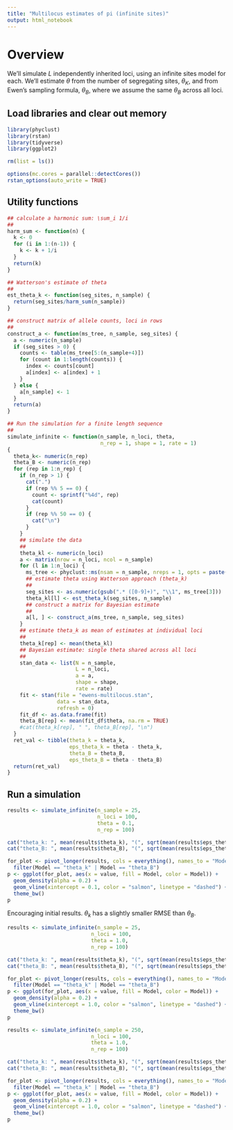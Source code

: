 ```yaml
---
title: "Multilocus estimates of pi (infinite sites)"
output: html_notebook
---
```


# Overview

We'll simulate $L$ independently inherited loci, using an infinite sites model for each. We'll estimate $\theta$ from the number of segregating sites, $\theta_K$, and from Ewen's sampling formula, $\theta_B$, where we assume the same $\theta_B$ across all loci.

## Load libraries and clear out memory

```r
library(phyclust)
library(rstan)
library(tidyverse)
library(ggplot2)

rm(list = ls())

options(mc.cores = parallel::detectCores())
rstan_options(auto_write = TRUE)
```

## Utility functions

```r
## calculate a harmonic sum: \sum_i 1/i
##
harm_sum <- function(n) {
  k <- 0
  for (i in 1:(n-1)) {
    k <- k + 1/i
  }
  return(k)
}

## Watterson's estimate of theta
##
est_theta_k <- function(seg_sites, n_sample) {
  return(seg_sites/harm_sum(n_sample))
}

## construct matrix of allele counts, loci in rows
##
construct_a <- function(ms_tree, n_sample, seg_sites) {
  a <- numeric(n_sample)
  if (seg_sites > 0) {
    counts <- table(ms_tree[5:(n_sample+4)])
    for (count in 1:length(counts)) {
      index <- counts[count]
      a[index] <- a[index] + 1
    }
  } else {
    a[n_sample] <- 1
  }
  return(a)
}

## Run the simulation for a finite length sequence
##
simulate_infinite <- function(n_sample, n_loci, theta, 
                              n_rep = 1, shape = 1, rate = 1) 
{
  theta_k<- numeric(n_rep)
  theta_B <- numeric(n_rep)
  for (rep in 1:n_rep) {
    if (n_rep > 1) {
      cat(".")
      if (rep %% 5 == 0) {
        count <- sprintf("%4d", rep)
        cat(count)
      }
      if (rep %% 50 == 0) {
        cat("\n")
      }
    }
    ## simulate the data
    ##
    theta_kl <- numeric(n_loci)
    a <- matrix(nrow = n_loci, ncol = n_sample)
    for (l in 1:n_loci) {
      ms_tree <- phyclust::ms(nsam = n_sample, nreps = 1, opts = paste("-t", theta))
      ## estimate theta using Watterson approach (theta_k)
      ##
      seg_sites <- as.numeric(gsub(".* ([0-9]+)", "\\1", ms_tree[3]))
      theta_kl[l] <- est_theta_k(seg_sites, n_sample)
      ## construct a matrix for Bayesian estimate
      ##
      a[l, ] <- construct_a(ms_tree, n_sample, seg_sites)
    }
    ## estimate theta_k as mean of estimates at individual loci
    ##
    theta_k[rep] <- mean(theta_kl)
    ## Bayesian estimate: single theta shared across all loci
    ##
    stan_data <- list(N = n_sample,
                      L = n_loci,
                      a = a,
                      shape = shape,
                      rate = rate) 
    fit <- stan(file = "ewens-multilocus.stan",
                data = stan_data,
                refresh = 0)
    fit_df <- as.data.frame(fit)
    theta_B[rep] <- mean(fit_df$theta, na.rm = TRUE)
    #cat(theta_k[rep], " ", theta_B[rep], "\n")
  }
  ret_val <- tibble(theta_k = theta_k,
                    eps_theta_k = theta - theta_k,
                    theta_B = theta_B,
                    eps_theta_B = theta - theta_B)
  return(ret_val)
}
```

## Run a simulation

```r
results <- simulate_infinite(n_sample = 25,
                             n_loci = 100,
                             theta = 0.1,
                             n_rep = 100)

cat("theta_k: ", mean(results$theta_k), "(", sqrt(mean(results$eps_theta_k^2)), ")", "\n", sep = "")
cat("theta_B: ", mean(results$theta_B), "(", sqrt(mean(results$eps_theta_B^2)), ")", "\n", sep = "")

for_plot <- pivot_longer(results, cols = everything(), names_to = "Model") %>%
  filter(Model == "theta_k" | Model == "theta_B")
p <- ggplot(for_plot, aes(x = value, fill = Model, color = Model)) +
  geom_density(alpha = 0.2) +
  geom_vline(xintercept = 0.1, color = "salmon", linetype = "dashed") +
  theme_bw()
p
```

Encouraging initial results. $\theta_k$ has a slightly smaller RMSE than $\theta_B$.

```r
results <- simulate_infinite(n_sample = 25,
                           n_loci = 100,
                           theta = 1.0,
                           n_rep = 100)

cat("theta_k: ", mean(results$theta_k), "(", sqrt(mean(results$eps_theta_k^2)), ")", "\n", sep = "")
cat("theta_B: ", mean(results$theta_B), "(", sqrt(mean(results$eps_theta_B^2)), ")", "\n", sep = "")

for_plot <- pivot_longer(results, cols = everything(), names_to = "Model") %>%
  filter(Model == "theta_k" | Model == "theta_B")
p <- ggplot(for_plot, aes(x = value, fill = Model, color = Model)) +
  geom_density(alpha = 0.2) +
  geom_vline(xintercept = 1.0, color = "salmon", linetype = "dashed") +
  theme_bw()
p
```


```r
results <- simulate_infinite(n_sample = 250,
                           n_loci = 100,
                           theta = 1.0,
                           n_rep = 100)

cat("theta_k: ", mean(results$theta_k), "(", sqrt(mean(results$eps_theta_k^2)), ")", "\n", sep = "")
cat("theta_B: ", mean(results$theta_B), "(", sqrt(mean(results$eps_theta_B^2)), ")", "\n", sep = "")

for_plot <- pivot_longer(results, cols = everything(), names_to = "Model") %>%
  filter(Model == "theta_k" | Model == "theta_B")
p <- ggplot(for_plot, aes(x = value, fill = Model, color = Model)) +
  geom_density(alpha = 0.2) +
  geom_vline(xintercept = 1.0, color = "salmon", linetype = "dashed") +
  theme_bw()
p
```
